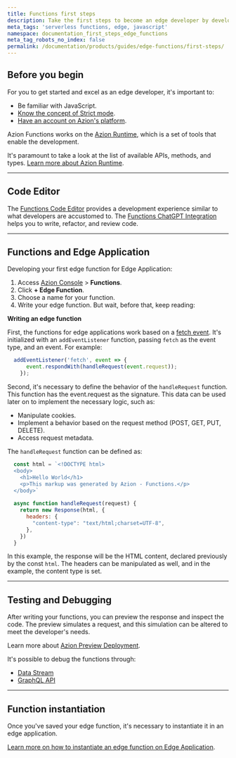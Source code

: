 ```yaml
---
title: Functions first steps
description: Take the first steps to become an edge developer by developing functions.
meta_tags: 'serverless functions, edge, javascript'
namespace: documentation_first_steps_edge_functions
meta_tag_robots_no_index: false
permalink: /documentation/products/guides/edge-functions/first-steps/
---
```


## Before you begin

For you to get started and excel as an edge developer, it's important to:

- Be familiar with JavaScript.
- [Know the concept of Strict mode](https://developer.mozilla.org/en-US/docs/Web/JavaScript/Reference/Strict_mode).
- [Have an account on Azion's platform](/en/documentation/products/accounts/creating-account/).

Azion Functions works on the [Azion Runtime](/en/documentation/runtime/overview/), which is a set of tools that enable the development.

It's paramount to take a look at the list of available APIs, methods, and types. [Learn more about Azion Runtime](/en/documentation/runtime/overview/).

---

## Code Editor

The [Functions Code Editor](/en/documentation/products/edge-application/edge-functions/runtime-api/code-editor/) provides a development experience similar to what developers are accustomed to. The [Functions ChatGPT Integration](/en/documentation/products/edge-application/edge-functions/runtime-api/ai-integration/) helps you to write, refactor, and review code.

---

## Functions and Edge Application

Developing your first edge function for Edge Application:

1. Access [Azion Console](/en/documentation/products/guides/how-to-access-azion-console/) > **Functions**.
2. Click **+ Edge Function**.
3. Choose a name for your function.
4. Write your edge function. But wait, before that, keep reading:

**Writing an edge function**

First, the functions for edge applications work based on a [fetch event](/en/documentation/products/edge-application/edge-functions/runtime-apis/javascript/fetch/). It's initialized with an `addEventListener` function, passing `fetch` as the event type, and an event. For example:

```javascript
  addEventListener('fetch', event => {
      event.respondWith(handleRequest(event.request));
    });
```

Second, it's necessary to define the behavior of the `handleRequest` function. This function has the event.request as the signature. This data can be used later on to implement the necessary logic, such as:

- Manipulate cookies.
- Implement a behavior based on the request method (POST, GET, PUT, DELETE).
- Access request metadata.

The `handleRequest` function can be defined as:

```javascript
  const html = `<!DOCTYPE html>
  <body>
    <h1>Hello World</h1>
    <p>This markup was generated by Azion - Functions.</p>
  </body>`
  
  async function handleRequest(request) {
    return new Response(html, {
      headers: {
        "content-type": "text/html;charset=UTF-8",
      },
    })
  }
```

In this example, the response will be the HTML content, declared previously by the const `html`. The headers can be manipulated as well, and in the example, the content type is set.

---

## Testing and Debugging

After writing your functions, you can preview the response and inspect the code. The preview simulates a request, and this simulation can be altered to meet the developer's needs.

Learn more about [Azion Preview Deployment](/en/documentation/products/edge-application/edge-functions/runtime-api/preview-deployment/).

It's possible to debug the functions through:

- [Data Stream](/en/documentation/products/guides/debugging-functions-data-stream/)
- [GraphQL API](/en/documentation/products/guides/debugging-functions-graphql/)

---

## Function instantiation

Once you've saved your edge function, it's necessary to instantiate it in an edge application.

[Learn more on how to instantiate an edge function on Edge Application](/en/documentation/products/build/edge-application/edge-functions-instances/).
